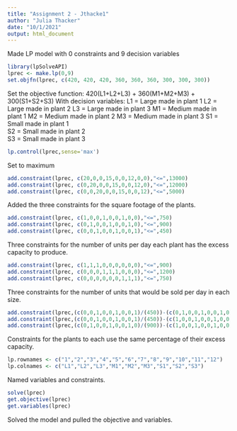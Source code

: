 ```yaml
---
title: "Assignment 2 - Jthacke1"
author: "Julia Thacker"
date: "10/1/2021"
output: html_document
---
```

Made LP model with 0 constraints and 9 decision variables
```r
library(lpSolveAPI)
lprec <- make.lp(0,9)
set.objfn(lprec, c(420, 420, 420, 360, 360, 360, 300, 300, 300))
```
Set the objective function: 420(L1+L2+L3) + 360(M1+M2+M3) + 300(S1+S2+S3)
With decision variables:
L1 = Large made in plant 1
L2 = Large made in plant 2
L3 = Large made in plant 3
M1 = Medium made in plant 1
M2 = Medium made in plant 2
M3 = Medium made in plant 3
S1 = Small made in plant 1         
S2 = Small made in plant 2  
S3 = Small made in plant 3
```r
lp.control(lprec,sense='max')
```
Set to maximum
```r
add.constraint(lprec, c(20,0,0,15,0,0,12,0,0),"<=",13000)
add.constraint(lprec, c(0,20,0,0,15,0,0,12,0),"<=",12000)
add.constraint(lprec, c(0,0,20,0,0,15,0,0,12),"<=",5000)
```
Added the three constraints for the square footage of the plants.
```r
add.constraint(lprec, c(1,0,0,1,0,0,1,0,0),"<=",750)
add.constraint(lprec, c(0,1,0,0,1,0,0,1,0),"<=",900)
add.constraint(lprec, c(0,0,1,0,0,1,0,0,1),"<=",450)
```
Three constraints for the number of units per day each plant has the excess capacity to produce.
```r
add.constraint(lprec, c(1,1,1,0,0,0,0,0,0),"<=",900)
add.constraint(lprec, c(0,0,0,1,1,1,0,0,0),"<=",1200)
add.constraint(lprec, c(0,0,0,0,0,0,1,1,1),"<=",750)
```
Three constraints for the number of units that would be sold per day in each size.
```r
add.constraint(lprec,(c(0,0,1,0,0,1,0,0,1)/(450))-(c(0,1,0,0,1,0,0,1,0)/(900)),"=",0)
add.constraint(lprec,(c(0,0,1,0,0,1,0,0,1)/(450))-(c(1,0,0,1,0,0,1,0,0)/(750)),"=",0)
add.constraint(lprec,(c(0,1,0,0,1,0,0,1,0)/(900))-(c(1,0,0,1,0,0,1,0,0)/(750)),"=",0)
```
Constraints for the plants to each use the same percentage of their excess capacity.
```r
lp.rownames <- c("1","2","3","4","5","6","7","8","9","10","11","12")
lp.colnames <- c("L1","L2","L3","M1","M2","M3","S1","S2","S3")
```
Named variables and constraints.
```r
solve(lprec)
get.objective(lprec)
get.variables(lprec)
```
Solved the model and pulled the objective and variables.
